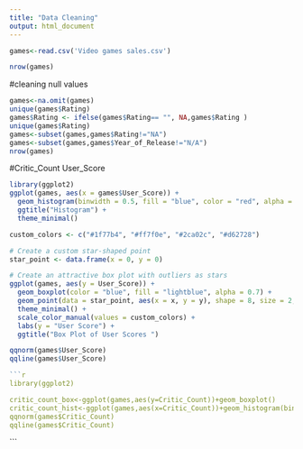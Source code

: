 ```yaml
---
title: "Data Cleaning"
output: html_document
---
```


```r
games<-read.csv('Video games sales.csv')

nrow(games)
```
#cleaning null values

```r
games<-na.omit(games)
unique(games$Rating)
games$Rating <- ifelse(games$Rating== "", NA,games$Rating )
unique(games$Rating)
games<-subset(games,games$Rating!="NA")
games<-subset(games,games$Year_of_Release!="N/A")
nrow(games)
```

#Critic_Count	User_Score 

```r
library(ggplot2)
ggplot(games, aes(x = games$User_Score)) +
  geom_histogram(binwidth = 0.5, fill = "blue", color = "red", alpha = 0.7) +
  ggtitle("Histogram") +
  theme_minimal()

custom_colors <- c("#1f77b4", "#ff7f0e", "#2ca02c", "#d62728")

# Create a custom star-shaped point
star_point <- data.frame(x = 0, y = 0)

# Create an attractive box plot with outliers as stars
ggplot(games, aes(y = User_Score)) +
  geom_boxplot(color = "blue", fill = "lightblue", alpha = 0.7) +
  geom_point(data = star_point, aes(x = x, y = y), shape = 8, size = 2, color = custom_colors[2]) +
  theme_minimal() +
  scale_color_manual(values = custom_colors) +
  labs(y = "User Score") +
  ggtitle("Box Plot of User Scores ")

qqnorm(games$User_Score)
qqline(games$User_Score)

```

```r
```r
library(ggplot2)

critic_count_box<-ggplot(games,aes(y=Critic_Count))+geom_boxplot()
critic_count_hist<-ggplot(games,aes(x=Critic_Count))+geom_histogram(binwidth =5 ,fill='red',color='black')
qqnorm(games$Critic_Count)
qqline(games$Critic_Count)
```
```